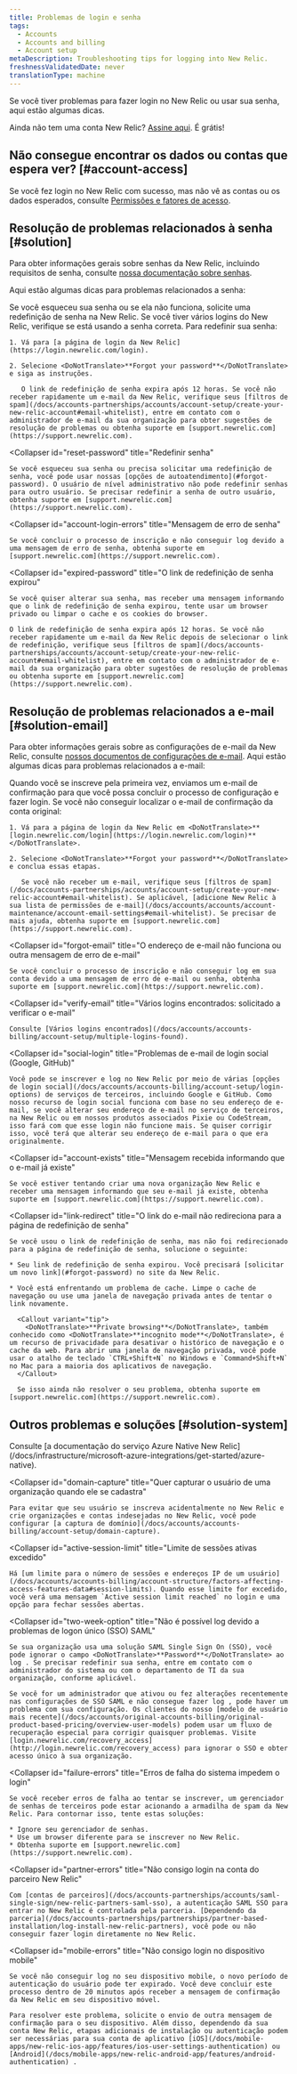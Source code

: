 ```yaml
---
title: Problemas de login e senha
tags:
  - Accounts
  - Accounts and billing
  - Account setup
metaDescription: Troubleshooting tips for logging into New Relic.
freshnessValidatedDate: never
translationType: machine
---
```



Se você tiver problemas para fazer login no New Relic ou usar sua senha, aqui estão algumas dicas.

Ainda não tem uma conta New Relic? [Assine aqui](https://newrelic.com/signup). É grátis!

## Não consegue encontrar os dados ou contas que espera ver? [#account-access]

Se você fez login no New Relic com sucesso, mas não vê as contas ou os dados esperados, consulte [Permissões e fatores de acesso](/docs/accounts/accounts-billing/general-account-settings/factors-affecting-access-features-data#account-access).

## Resolução de problemas relacionados à senha [#solution]

Para obter informações gerais sobre senhas da New Relic, incluindo requisitos de senha, consulte [nossa documentação sobre senhas](/docs/accounts/accounts/account-maintenance/change-passwords-user-preferences).

Aqui estão algumas dicas para problemas relacionados a senha:

<CollapserGroup>
  <Collapser
    id="forgot-password"
    title="Esqueceu sua senha ou a senha não funciona"
  >
    Se você esqueceu sua senha ou se ela não funciona, solicite uma redefinição de senha na New Relic. Se você tiver vários logins do New Relic, verifique se está usando a senha correta. Para redefinir sua senha:

    1. Vá para [a página de login da New Relic](https://login.newrelic.com/login).

    2. Selecione <DoNotTranslate>**Forgot your password**</DoNotTranslate> e siga as instruções.

       O link de redefinição de senha expira após 12 horas. Se você não receber rapidamente um e-mail da New Relic, verifique seus [filtros de spam](/docs/accounts-partnerships/accounts/account-setup/create-your-new-relic-account#email-whitelist), entre em contato com o administrador de e-mail da sua organização para obter sugestões de resolução de problemas ou obtenha suporte em [support.newrelic.com](https://support.newrelic.com).
  </Collapser>

  <Collapser
    id="reset-password"
    title="Redefinir senha"
  >
    Se você esqueceu sua senha ou precisa solicitar uma redefinição de senha, você pode usar nossas [opções de autoatendimento](#forgot-password). O usuário de nível administrativo não pode redefinir senhas para outro usuário. Se precisar redefinir a senha de outro usuário, obtenha suporte em [support.newrelic.com](https://support.newrelic.com).
  </Collapser>

  <Collapser
    id="account-login-errors"
    title="Mensagem de erro de senha"
  >
    Se você concluir o processo de inscrição e não conseguir log devido a uma mensagem de erro de senha, obtenha suporte em [support.newrelic.com](https://support.newrelic.com).
  </Collapser>

  <Collapser
    id="expired-password"
    title="O link de redefinição de senha expirou"
  >
    Se você quiser alterar sua senha, mas receber uma mensagem informando que o link de redefinição de senha expirou, tente usar um browser privado ou limpar o cache e os cookies do browser.

    O link de redefinição de senha expira após 12 horas. Se você não receber rapidamente um e-mail da New Relic depois de selecionar o link de redefinição, verifique seus [filtros de spam](/docs/accounts-partnerships/accounts/account-setup/create-your-new-relic-account#email-whitelist), entre em contato com o administrador de e-mail da sua organização para obter sugestões de resolução de problemas ou obtenha suporte em [support.newrelic.com](https://support.newrelic.com).
  </Collapser>
</CollapserGroup>

## Resolução de problemas relacionados a e-mail [#solution-email]

Para obter informações gerais sobre as configurações de e-mail da New Relic, consulte [nossos documentos de configurações de e-mail](/docs/accounts/accounts/account-maintenance/account-email-settings). Aqui estão algumas dicas para problemas relacionados a e-mail:

<CollapserGroup>
  <Collapser
    id="no-confirmation-email"
    title="Não recebi e-mail de confirmação de nova conta"
  >
    Quando você se inscreve pela primeira vez, enviamos um e-mail de confirmação para que você possa concluir o processo de configuração e fazer login. Se você não conseguir localizar o e-mail de confirmação da conta original:

    1. Vá para a página de login da New Relic em <DoNotTranslate>**[login.newrelic.com/login](https://login.newrelic.com/login)**</DoNotTranslate>.

    2. Selecione <DoNotTranslate>**Forgot your password**</DoNotTranslate> e conclua essas etapas.

       Se você não receber um e-mail, verifique seus [filtros de spam](/docs/accounts-partnerships/accounts/account-setup/create-your-new-relic-account#email-whitelist). Se aplicável, [adicione New Relic à sua lista de permissões de e-mail](/docs/accounts/accounts/account-maintenance/account-email-settings#email-whitelist). Se precisar de mais ajuda, obtenha suporte em [support.newrelic.com](https://support.newrelic.com).
  </Collapser>

  <Collapser
    id="forgot-email"
    title="O endereço de e-mail não funciona ou outra mensagem de erro de e-mail"
  >
    Se você concluir o processo de inscrição e não conseguir log em sua conta devido a uma mensagem de erro de e-mail ou senha, obtenha suporte em [support.newrelic.com](https://support.newrelic.com).
  </Collapser>

  <Collapser
    id="verify-email"
    title="Vários logins encontrados: solicitado a verificar o e-mail"
  >
    Consulte [Vários logins encontrados](/docs/accounts/accounts-billing/account-setup/multiple-logins-found).
  </Collapser>

  <Collapser
    id="social-login"
    title="Problemas de e-mail de login social (Google, GitHub)"
  >
    Você pode se inscrever e log no New Relic por meio de várias [opções de login social](/docs/accounts/accounts-billing/account-setup/login-options) de serviços de terceiros, incluindo Google e GitHub. Como nosso recurso de login social funciona com base no seu endereço de e-mail, se você alterar seu endereço de e-mail no serviço de terceiros, na New Relic ou em nossos produtos associados Pixie ou CodeStream, isso fará com que esse login não funcione mais. Se quiser corrigir isso, você terá que alterar seu endereço de e-mail para o que era originalmente.
  </Collapser>

  <Collapser
    id="account-exists"
    title="Mensagem recebida informando que o e-mail já existe"
  >
    Se você estiver tentando criar uma nova organização New Relic e receber uma mensagem informando que seu e-mail já existe, obtenha suporte em [support.newrelic.com](https://support.newrelic.com).
  </Collapser>

  <Collapser
    id="link-redirect"
    title="O link do e-mail não redireciona para a página de redefinição de senha"
  >
    Se você usou o link de redefinição de senha, mas não foi redirecionado para a página de redefinição de senha, solucione o seguinte:

    * Seu link de redefinição de senha expirou. Você precisará [solicitar um novo link](#forgot-password) no site da New Relic.

    * Você está enfrentando um problema de cache. Limpe o cache de navegação ou use uma janela de navegação privada antes de tentar o link novamente.

      <Callout variant="tip">
        <DoNotTranslate>**Private browsing**</DoNotTranslate>, também conhecido como <DoNotTranslate>**incognito mode**</DoNotTranslate>, é um recurso de privacidade para desativar o histórico de navegação e o cache da web. Para abrir uma janela de navegação privada, você pode usar o atalho de teclado `CTRL+Shift+N` no Windows e `Command+Shift+N` no Mac para a maioria dos aplicativos de navegação.
      </Callout>

      Se isso ainda não resolver o seu problema, obtenha suporte em [support.newrelic.com](https://support.newrelic.com).
  </Collapser>
</CollapserGroup>

## Outros problemas e soluções [#solution-system]

<CollapserGroup>
  <Collapser
    id="azure-login"
    title="Não é possível login na conta do Azure Native New Relic Service"
  >
    Consulte [a documentação do serviço Azure Native New Relic](/docs/infrastructure/microsoft-azure-integrations/get-started/azure-native).
  </Collapser>

  <Collapser
    id="domain-capture"
    title="Quer capturar o usuário de uma organização quando ele se cadastra"
  >
    Para evitar que seu usuário se inscreva acidentalmente no New Relic e crie organizações e contas indesejadas no New Relic, você pode configurar [a captura de domínio](/docs/accounts/accounts-billing/account-setup/domain-capture).
  </Collapser>

  <Collapser
    id="active-session-limit"
    title="Limite de sessões ativas excedido"
  >
    Há [um limite para o número de sessões e endereços IP de um usuário](/docs/accounts/accounts-billing/account-structure/factors-affecting-access-features-data#session-limits). Quando esse limite for excedido, você verá uma mensagem `Active session limit reached` no login e uma opção para fechar sessões abertas.
  </Collapser>

  <Collapser
    id="two-week-option"
    title="Não é possível log devido a problemas de logon único (SSO) SAML"
  >
    Se sua organização usa uma solução SAML Single Sign On (SSO), você pode ignorar o campo <DoNotTranslate>**Password**</DoNotTranslate> ao log . Se precisar redefinir sua senha, entre em contato com o administrador do sistema ou com o departamento de TI da sua organização, conforme aplicável.

    Se você for um administrador que ativou ou fez alterações recentemente nas configurações de SSO SAML e não consegue fazer log , pode haver um problema com sua configuração. Os clientes do nosso [modelo de usuário mais recente](/docs/accounts/original-accounts-billing/original-product-based-pricing/overview-user-models) podem usar um fluxo de recuperação especial para corrigir quaisquer problemas. Visite [login.newrelic.com/recovery_access](http://login.newrelic.com/recovery_access) para ignorar o SSO e obter acesso único à sua organização.
  </Collapser>

  <Collapser
    id="failure-errors"
    title="Erros de falha do sistema impedem o login"
  >
    Se você receber erros de falha ao tentar se inscrever, um gerenciador de senhas de terceiros pode estar acionando a armadilha de spam da New Relic. Para contornar isso, tente estas soluções:

    * Ignore seu gerenciador de senhas.
    * Use um browser diferente para se inscrever no New Relic.
    * Obtenha suporte em [support.newrelic.com](https://support.newrelic.com).
  </Collapser>

  <Collapser
    id="partner-errors"
    title="Não consigo login na conta do parceiro New Relic"
  >
    Com [contas de parceiros](/docs/accounts-partnerships/accounts/saml-single-sign/new-relic-partners-saml-sso), a autenticação SAML SSO para entrar no New Relic é controlada pela parceria. [Dependendo da parceria](/docs/accounts-partnerships/partnerships/partner-based-installation/log-install-new-relic-partners), você pode ou não conseguir fazer login diretamente no New Relic.
  </Collapser>

  <Collapser
    id="mobile-errors"
    title="Não consigo login no dispositivo mobile"
  >
    Se você não conseguir log no seu dispositivo mobile, o novo período de autenticação do usuário pode ter expirado. Você deve concluir este processo dentro de 20 minutos após receber a mensagem de confirmação da New Relic em seu dispositivo móvel.

    Para resolver este problema, solicite o envio de outra mensagem de confirmação para o seu dispositivo. Além disso, dependendo da sua conta New Relic, etapas adicionais de instalação ou autenticação podem ser necessárias para sua conta de aplicativo [iOS](/docs/mobile-apps/new-relic-ios-app/features/ios-user-settings-authentication) ou [Android](/docs/mobile-apps/new-relic-android-app/features/android-authentication) .
  </Collapser>
</CollapserGroup>